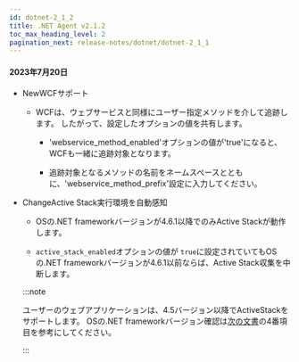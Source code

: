 ```yaml
---
id: dotnet-2_1_2
title: .NET Agent v2.1.2
toc_max_heading_level: 2
pagination_next: release-notes/dotnet/dotnet-2_1_1
---
```


#### 2023年7月20日

- <Status>New</Status>WCFサポート

  - WCFは、ウェブサービスと同様にユーザー指定メソッドを介して追跡します。 したがって、設定したオプションの値を共有します。

    - 'webservice_method_enabled'オプションの値が'true'になると、WCFも一緒に追跡対象となります。

    - 追跡対象となるメソッドの名前をネームスペースとともに、'webservice_method_prefix'設定に入力してください。

- <Status>Change</Status>Active Stack実行環境を自動感知

  - OSの.NET frameworkバージョンが4.6.1以降でのみActive Stackが動作します。

  - `active_stack_enabled`オプションの値が `true`に設定されていてもOSの.NET frameworkバージョンが4.6.1以前ならば、Active Stack収集を中断します。

  :::note

  ユーザーのウェブアプリケーションは、4.5バージョン以降でActiveStackをサポートします。 OSの.NET frameworkバージョン確認は[次の文書](https://docs.whatap.io/dotnet/supported-spec#use-tools)の4番項目を参考にしてください。

  :::
